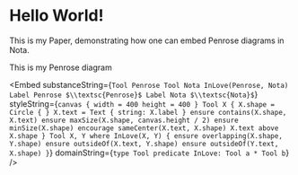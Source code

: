 
<Title>Penrose+Nota</Title>

# Hello World!

This is my <Smallcaps>Paper</Smallcaps>, demonstrating how one can embed <Smallcaps>Penrose</Smallcaps> diagrams in <Smallcaps>Nota</Smallcaps>.

This is my <Smallcaps>Penrose</Smallcaps> diagram

<Embed
  substanceString={`
  Tool Penrose
  Tool Nota
  InLove(Penrose, Nota)
  Label Penrose $\\textsc{Penrose}$
  Label Nota $\\textsc{Nota}$
  `}
  styleString={`
  canvas {
    width = 400
    height = 400
  }
  Tool X {
    X.shape = Circle { }
    X.text = Text { string: X.label }
    ensure contains(X.shape, X.text)
    ensure maxSize(X.shape, canvas.height / 2)
    ensure minSize(X.shape)
    encourage sameCenter(X.text, X.shape)
    X.text above X.shape
  }
  Tool X, Y
  where InLove(X, Y) {
    ensure overlapping(X.shape, Y.shape)
    ensure outsideOf(X.text, Y.shape)
    ensure outsideOf(Y.text, X.shape)
  }
  `}
  domainString={`
  type Tool
  predicate InLove: Tool a * Tool b
  `}
/>
